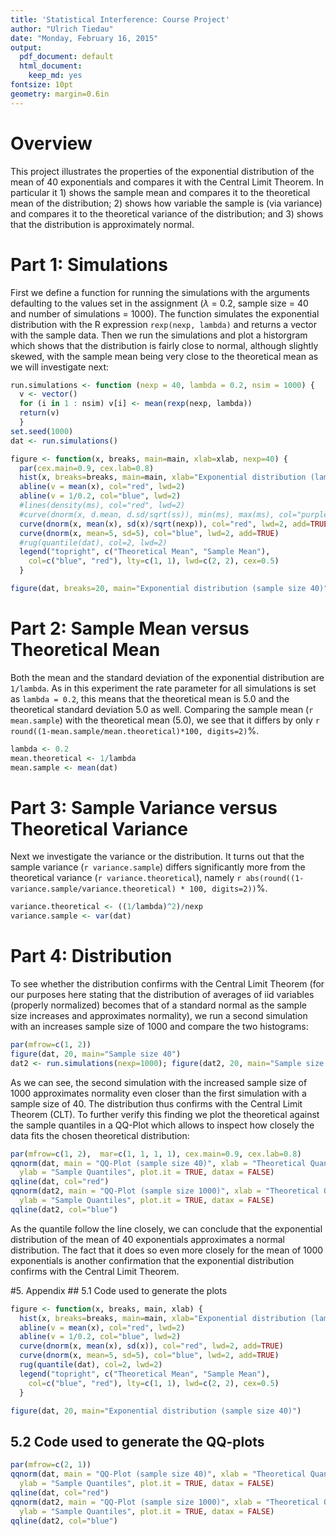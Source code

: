 ```yaml
---
title: 'Statistical Interference: Course Project'
author: "Ulrich Tiedau"
date: "Monday, February 16, 2015"
output:
  pdf_document: default
  html_document: 
    keep_md: yes
fontsize: 10pt
geometry: margin=0.6in
---
```


# Overview
This project illustrates the properties of the exponential distribution of the mean of 40 exponentials and compares it with the Central Limit Theorem. In particular it 1) shows the sample mean and compares it to the theoretical mean of the distribution; 2) shows how variable the sample is (via variance) and compares it to the theoretical variance of the distribution; and 3) shows that the distribution is approximately normal.

# Part 1: Simulations
First we define a function for running the simulations with the arguments defaulting to the values set in the assignment ($\lambda$ = 0.2, sample size = 40 and number of simulations = 1000). The function simulates the exponential distribution with the R expression ```rexp(nexp, lambda)``` and returns a vector with the sample data. Then we run the simulations and plot a historgram which shows that the distribution is  fairly close to normal, although slightly skewed, with the sample mean being very close to the theoretical mean as we will investigate next:
```r
run.simulations <- function (nexp = 40, lambda = 0.2, nsim = 1000) {
  v <- vector()
  for (i in 1 : nsim) v[i] <- mean(rexp(nexp, lambda))
  return(v)
  }
set.seed(1000)
dat <- run.simulations()
```
```r
figure <- function(x, breaks, main=main, xlab=xlab, nexp=40) {
  par(cex.main=0.9, cex.lab=0.8)
  hist(x, breaks=breaks, main=main, xlab="Exponential distribution (lambda=0.2)")
  abline(v = mean(x), col="red", lwd=2)
  abline(v = 1/0.2, col="blue", lwd=2)
  #lines(density(ms), col="red", lwd=2)
  #curve(dnorm(x, d.mean, d.sd/sqrt(ss)), min(ms), max(ms), col="purple", add=T, lty=2, lwd=3)
  curve(dnorm(x, mean(x), sd(x)/sqrt(nexp)), col="red", lwd=2, add=TRUE)
  curve(dnorm(x, mean=5, sd=5), col="blue", lwd=2, add=TRUE)
  #rug(quantile(dat), col=2, lwd=2)
  legend("topright", c("Theoretical Mean", "Sample Mean"),
    col=c("blue", "red"), lty=c(1, 1), lwd=c(2, 2), cex=0.5)
  }

figure(dat, breaks=20, main="Exponential distribution (sample size 40)")
``` 

# Part 2: Sample Mean versus Theoretical Mean
Both the mean and the standard deviation of the exponential distribution are `1/lambda`. As in this experiment the rate parameter for all simulations is set as `lambda = 0.2`, this means that the theoretical mean is 5.0 and the theoretical standard deviation 5.0 as well. Comparing the sample mean (`r mean.sample`) with the theoretical mean (5.0), we see that it differs by only `r round((1-mean.sample/mean.theoretical)*100, digits=2)`%.

```r
lambda <- 0.2
mean.theoretical <- 1/lambda
mean.sample <- mean(dat)
```

# Part 3: Sample Variance versus Theoretical Variance
Next we investigate the variance or the distribution. It turns out that the sample variance (`r variance.sample`) differs significantly more from the theoretical variance (`r variance.theoretical`), namely `r abs(round((1-variance.sample/variance.theoretical) * 100, digits=2))`%.
```r
variance.theoretical <- ((1/lambda)^2)/nexp
variance.sample <- var(dat)
```

# Part 4: Distribution
To see whether the distribution confirms with the Central Limit Theorem (for our purposes here stating that the distribution of averages of iid variables (properly normalized) becomes that of a standard normal as the sample size increases and approximates normality), we run a second simulation with an increases sample size of 1000 and compare the two histograms:
```r
par(mfrow=c(1, 2))
figure(dat, 20, main="Sample size 40")
dat2 <- run.simulations(nexp=1000); figure(dat2, 20, main="Sample size 1000")
```

As we can see, the second simulation with the increased sample size of 1000 approximates normality even closer than the first simulation with a sample size of 40. The distribution thus confirms with the Central Limit Theorem (CLT). To further verify this finding we plot the theoretical against the sample quantiles in a QQ-Plot which allows to inspect how closely the data fits the chosen theoretical distribution:

```r
par(mfrow=c(1, 2),  mar=c(1, 1, 1, 1), cex.main=0.9, cex.lab=0.8)
qqnorm(dat, main = "QQ-Plot (sample size 40)", xlab = "Theoretical Quantiles",
  ylab = "Sample Quantiles", plot.it = TRUE, datax = FALSE)
qqline(dat, col="red")
qqnorm(dat2, main = "QQ-Plot (sample size 1000)", xlab = "Theoretical Quantiles",
  ylab = "Sample Quantiles", plot.it = TRUE, datax = FALSE)
qqline(dat2, col="blue")
```

As the quantile follow the line closely, we can conclude that the exponential distribution of the mean of 40 exponentials approximates a normal distribution. The fact that it does so even more closely for the mean of 1000 exponentials is another confirmation that the exponential distribution confirms with the Central Limit Theorem.

#5. Appendix
## 5.1 Code used to generate the plots
```r
figure <- function(x, breaks, main, xlab) {
  hist(x, breaks=breaks, main=main, xlab="Exponential distribution (lambda=0.2)")
  abline(v = mean(x), col="red", lwd=2)
  abline(v = 1/0.2, col="blue", lwd=2)
  curve(dnorm(x, mean(x), sd(x)), col="red", lwd=2, add=TRUE)
  curve(dnorm(x, mean=5, sd=5), col="blue", lwd=2, add=TRUE)
  rug(quantile(dat), col=2, lwd=2)
  legend("topright", c("Theoretical Mean", "Sample Mean"),
    col=c("blue", "red"), lty=c(1, 1), lwd=c(2, 2), cex=0.5)
  }

figure(dat, 20, main="Exponential distribution (sample size 40)")
```
## 5.2 Code used to generate the QQ-plots
```r
par(mfrow=c(2, 1))
qqnorm(dat, main = "QQ-Plot (sample size 40)", xlab = "Theoretical Quantiles",
  ylab = "Sample Quantiles", plot.it = TRUE, datax = FALSE)
qqline(dat, col="red")
qqnorm(dat2, main = "QQ-Plot (sample size 1000)", xlab = "Theoretical Quantiles",
  ylab = "Sample Quantiles", plot.it = TRUE, datax = FALSE)
qqline(dat2, col="blue")
```
